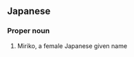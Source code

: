 ==Japanese==
{{ja-kanjitab|実|利|子}}

===Proper noun===
{{ja-pos|proper|みりこ}}

# Miriko, a female Japanese given name